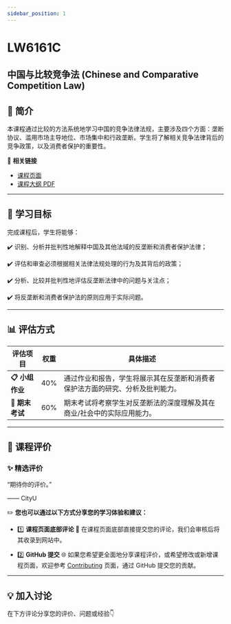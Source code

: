 ```yaml
---
sidebar_position: 1
---
```


# LW6161C
## 中国与比较竞争法 (Chinese and Comparative Competition Law)

## **📘 简介**
本课程通过比较的方法系统地学习中国的竞争法律法规，主要涉及四个方面：垄断协议、滥用市场主导地位、市场集中和行政垄断。学生将了解相关竞争法律背后的竞争政策，以及消费者保护的重要性。

🔗 **相关链接**
- [课程页面](https://www.cityu.edu.hk/catalogue/pg/202526/course/LW6161C.htm)
- [课程大纲 PDF](https://www.cityu.edu.hk/catalogue/pg/202526/course/LW6161C.pdf)

---

## **🎯 学习目标**

完成课程后，学生将能够：

✔️ 识别、分析并批判性地解释中国及其他法域的反垄断和消费者保护法律；

✔️ 评估和审查必须根据相关法律法规处理的行为及其背后的政策；

✔️ 分析、比较并批判性地评估反垄断法律中的问题与关注点；

✔️ 将反垄断和消费者保护法的原则应用于实际问题。

---

## **📊 评估方式**

| **评估项目**          | **权重** | **具体描述**                                                                                       |
|----------------------|---------|---------------------------------------------------------------------------------------------------|
| **📋 小组作业**       | 40%     | 通过作业和报告，学生将展示其在反垄断和消费者保护法方面的研究、分析及批判能力。                |
| **📂 期末考试**       | 60%     | 期末考试将考察学生对反垄断法的深度理解及其在商业/社会中的实际应用能力。                        |

---

## **💬 课程评价**

### ✨ **精选评价**
<div className={commentStyles.commentBox}>
    <p className={commentStyles.commentText}>
        “期待你的评价。”
    </p>
    <p className={commentStyles.commentAuthor}>—— CityU</p>
</div>

✏️ **您也可以通过以下方式分享您的学习体验和建议：**

- 1️⃣ **课程页面底部评论**
💬 在课程页面底部直接提交您的评论，我们会审核后将其收录到网站中。

- 2️⃣ **GitHub 提交**
🌐 如果您希望更全面地分享课程评价，或希望修改或新增课程页面，欢迎参考 [Contributing](/contributing) 页面，通过 GitHub 提交您的贡献。

---

## **💡 加入讨论**

在下方评论分享您的评价、问题或经验👇
<Utterances />